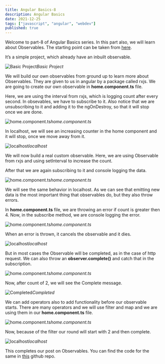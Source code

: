 ```yaml
---
title: Angular Basics-8
description: Angular Basics
date: 2021-12-25
tags: ["javascript", "angular", "webdev"]
published: true
---
```


Welcome to part-8 of Angular Basics series. In this part also, we will learn about Observables. The starting point can be taken from [here](https://drive.google.com/file/d/1cutoCwhJkjvUqaLkl1YE7T7TJtEMc5Pf/view).

It’s a simple project, which already have an inbuilt observable.

![Basic Project](https://res.cloudinary.com/dxkxvfo2o/image/upload/v1660665924/New-blogs/Yashvendra_8/2_dbq1ex.png)_Basic Project_

We will build our own observables from ground up to learn more about Observables. They are given to us in angular by a package called rxjs. We are going to create our own observable in **home.component.ts** file.

Here, we are using the interval from rxjs, which is logging count after every second. In obsevables, we have to subscribe to it. Also notice that we are unsubscribing to it and adding it to the ngOnDestroy, so that it will stop once we are done.

![home.component.ts](https://res.cloudinary.com/dxkxvfo2o/image/upload/v1660665925/New-blogs/Yashvendra_8/3_f0xl5k.png)_home.component.ts_

In localhost, we will see an increasing counter in the home component and it will stop, once we move away from it.

![localhost](https://res.cloudinary.com/dxkxvfo2o/image/upload/v1660665927/New-blogs/Yashvendra_8/4_rqtpee.png)_localhost_

We will now build a real custom observable. Here, we are using Observable from rxjs and using setInterval to increase the count.

After that we are again subscribing to it and console logging the data.

![home.component.ts](https://res.cloudinary.com/dxkxvfo2o/image/upload/v1660665929/New-blogs/Yashvendra_8/5_dnohlp.png)_home.component.ts_

We will see the same behavior in localhost. As we can see that emitting new data is the most important thing that observables do, but they also throw errors.

In **home.component.ts** file, we are throwing an error if count is greater then 4. Now, in the subscribe method, we are console logging the error.

![home.component.ts](https://res.cloudinary.com/dxkxvfo2o/image/upload/v1660665930/New-blogs/Yashvendra_8/6_gwjrle.png)_home.component.ts_

When an error is thrown, it cancels the observable and it dies.

![localhost](https://res.cloudinary.com/dxkxvfo2o/image/upload/v1660665931/New-blogs/Yashvendra_8/7_mqbdz5.png)_localhost_

But in most cases the Observable will be completed, as in the case of http request. We can also throw an **observer.complete()** and catch that in the subscription.

![home.component.ts](https://res.cloudinary.com/dxkxvfo2o/image/upload/v1660665933/New-blogs/Yashvendra_8/8_ropybp.png)_home.component.ts_

Now, after count of 2, we will see the Complete message.

![Completed](https://res.cloudinary.com/dxkxvfo2o/image/upload/v1660665934/New-blogs/Yashvendra_8/9_uk9opt.png)_Completed_

We can add operators also to add functionality before our observable starts. There are many operators and we will use filter and map and we are using them in our **home.component.ts** file.

![home.component.ts](https://res.cloudinary.com/dxkxvfo2o/image/upload/v1660665936/New-blogs/Yashvendra_8/10_i21ag8.png)_home.component.ts_

Now, because of the filter our round will start with 2 and then complete.

![localhost](https://res.cloudinary.com/dxkxvfo2o/image/upload/v1660665937/New-blogs/Yashvendra_8/11_egvnbs.png)_localhost_

This completes our post on Observables. You can find the code for the same in [this](https://github.com/nabendu82/observables-deepdive) github repo.
